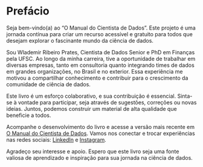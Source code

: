# Prefácio {.unnumbered}

Seja bem-vindo(a) ao "O Manual do Cientista de Dados". Este projeto é uma jornada contínua para criar um recurso acessível e gratuito para todos que desejam explorar o fascinante mundo da ciência de dados. 

Sou Wlademir Ribeiro Prates, Cientista de Dados Senior e PhD em Finanças pela UFSC. Ao longo da minha carreira, tive a oportunidade de trabalhar em diversas empresas, tanto em consultoria quanto integrando times de dados em grandes organizações, no Brasil e no exterior. Essa experiência me motivou a compartilhar conhecimento e contribuir para o crescimento da comunidade de ciência de dados.

Este livro é um esforço colaborativo, e sua contribuição é essencial. Sinta-se à vontade para participar, seja através de sugestões, correções ou novas ideias. Juntos, podemos construir um material de alta qualidade que beneficie a todos.

Acompanhe o desenvolvimento do livro e acesse a versão mais recente em [O Manual do Cientista de Dados](https://wrprates.github.io/o-manual-do-cientista-de-dados/). Vamos nos conectar e trocar experiências nas redes sociais: [LinkedIn](https://www.linkedin.com/in/wrprates/) e [Instagram](https://instagram.com/datamundo.cientista/).

Agradeço seu interesse e apoio. Espero que este livro seja uma fonte valiosa de aprendizado e inspiração para sua jornada na ciência de dados.
